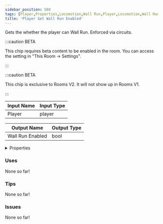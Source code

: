 ```yaml
---
sidebar_position: 508
tags: [Player,Properties,Locomotion,Wall Run,Player,Locomotion,Wall Run]
title: 'Player Get Wall Run Enabled'
---
```


Gets the whether the player can Wall Run. Enforced via circuits.

:::caution BETA

This chip requires beta content to be enabled in the room. You can access the setting in "This Room -> Settings".

:::

:::caution BETA

This chip is exclusive to Rooms V2. It will not show up in Rooms V1.

:::


<EsbSvg />

| Input Name | Input Type |
|-----------|-----------|
| Player | player |

| Output Name | Output Type |
|-----------|-----------|
| Wall Run Enabled | bool |


<details>
  <summary>Properties</summary>
  <div>
    <div>
    <table>
      <thead>
        <tr>
          <th>Is beta required?</th>
          <th>✅</th>
        </tr>
        <tr>
          <th>Is this chip a trolling risk?</th>
          <th>❌</th>
        </tr>
        <tr>
          <th>Is this chip a role assignment risk?</th>
          <th>❌</th>
        </tr>
        <tr>
          <th>Chip UUID</th>
          <th>ae54528b-eaf4-4247-a49e-29b9acbaf1b5</th>
        </tr>
      </thead>
    </table>
    </div>
  </div>
</details>

### Uses

None so far!

### Tips

None so far!

### Issues

None so far!